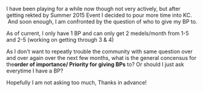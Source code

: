 I have been playing for a while now though not very actively, but after getting rekted by Summer 2015 Event I decided to pour more time into KC.  And soon enough, I am confronted by the question of who to give my BP to.

As of current, I only have 1 BP and can only get 2 medels/month from 1-5 and 2-5 (working on getting through 3 & 4)

As I don't want to repeatly trouble the community with same question over and over again over the next few months, what is the general concensus for the''' order of importance/ Priority for giving BPs''' to? Or should I just ask everytime I have a BP?

Hopefully I am not asking too much, Thanks in advance!<ac_metadata title="Needing advice with Blueprint(s)"> </ac_metadata>